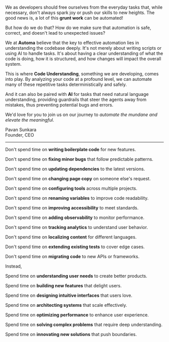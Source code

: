 We as developers should free ourselves from the everyday tasks that,
while necessary, don't always spark joy or push our skills to new heights.
The good news is, a lot of this **grunt work** can be automated!

But how do we do that? How do we make sure that automation is
safe, correct, and doesn't lead to unexpected issues?

We at **Automa** believe that the key to effective automation lies in
understanding the codebase deeply. It's not merely about writing scripts or using AI to
handle tasks. It's about having a clear understanding of what the code is doing,
how it is structured, and how changes will impact the overall system.

This is where **Code Understanding**, something we are developing, comes into play.
By analyzing your code at a profound level, we can automate many of these repetitive tasks
deterministically and safely.

And it can also be paired with **AI** for tasks that need natural language understanding,
providing guardrails that steer the agents away from mistakes, thus preventing
potential bugs and errors.

We'd love for you to join us on our journey to *automate the mundane and elevate the
meaningful*.

Pavan Sunkara<br/> Founder, CEO

---

Don't spend time on **writing boilerplate code** for new features.

Don't spend time on **fixing minor bugs** that follow predictable patterns.

Don't spend time on **updating dependencies** to the latest versions.

Don't spend time on **changing page copy** on someone else's request.

Don't spend time on **configuring tools** across multiple projects.

Don't spend time on **renaming variables** to improve code readability.

Don't spend time on **improving accessibility** to meet standards.

Don't spend time on **adding observability** to monitor performance.

Don't spend time on **tracking analytics** to understand user behavior.

Don't spend time on **localizing content** for different languages.

Don't spend time on **extending existing tests** to cover edge cases.

Don't spend time on **migrating code** to new APIs or frameworks.

Instead,

Spend time on **understanding user needs** to create better products.

Spend time on **building new features** that delight users.

Spend time on **designing intuitive interfaces** that users love.

Spend time on **architecting systems** that scale effectively.

Spend time on **optimizing performance** to enhance user experience.

Spend time on **solving complex problems** that require deep understanding.

Spend time on **innovating new solutions** that push boundaries.
